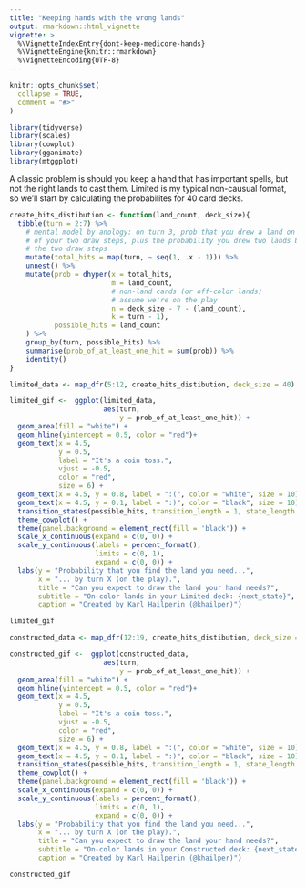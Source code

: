 ```yaml
---
title: "Keeping hands with the wrong lands"
output: rmarkdown::html_vignette
vignette: >
  %\VignetteIndexEntry{dont-keep-medicore-hands}
  %\VignetteEngine{knitr::rmarkdown}
  %\VignetteEncoding{UTF-8}
---
```


```r
knitr::opts_chunk$set(
  collapse = TRUE,
  comment = "#>"
)
```

```r
library(tidyverse)
library(scales)
library(cowplot)
library(gganimate)
library(mtggplot)
```

A classic problem is should you keep a hand that has important spells, but not
the right lands to cast them. Limited is my typical non-causual format, so 
we'll start by calculating the probabilites for 40 card decks.

```r
create_hits_distibution <- function(land_count, deck_size){
  tibble(turn = 2:7) %>% 
    # mental model by anology: on turn 3, prob that you drew a land on either 
    # of your two draw steps, plus the probability you drew two lands between
    # the two draw steps
    mutate(total_hits = map(turn, ~ seq(1, .x - 1))) %>%
    unnest() %>%
    mutate(prob = dhyper(x = total_hits,
                         m = land_count,
                         # non-land cards (or off-color lands)
                         # assume we're on the play
                         n = deck_size - 7 - (land_count),
                         k = turn - 1),
           possible_hits = land_count
    ) %>%
    group_by(turn, possible_hits) %>%
    summarise(prob_of_at_least_one_hit = sum(prob)) %>%
    identity()
}

```

```r
limited_data <- map_dfr(5:12, create_hits_distibution, deck_size = 40)
```

```r
limited_gif <-  ggplot(limited_data, 
                       aes(turn,  
                           y = prob_of_at_least_one_hit)) + 
  geom_area(fill = "white") +
  geom_hline(yintercept = 0.5, color = "red")+ 
  geom_text(x = 4.5, 
            y = 0.5, 
            label = "It's a coin toss.", 
            vjust = -0.5,
            color = "red",
            size = 6) +
  geom_text(x = 4.5, y = 0.8, label = ":(", color = "white", size = 10) + 
  geom_text(x = 4.5, y = 0.1, label = ":)", color = "black", size = 10) + 
  transition_states(possible_hits, transition_length = 1, state_length = 2) +
  theme_cowplot() +
  theme(panel.background = element_rect(fill = 'black')) +
  scale_x_continuous(expand = c(0, 0)) +
  scale_y_continuous(labels = percent_format(), 
                     limits = c(0, 1),
                     expand = c(0, 0)) +
  labs(y = "Probability that you find the land you need...", 
       x = "... by turn X (on the play).",
       title = "Can you expect to draw the land your hand needs?",
       subtitle = "On-color lands in your Limited deck: {next_state}",
       caption = "Created by Karl Hailperin (@khailper)")

limited_gif
```

```r
constructed_data <- map_dfr(12:19, create_hits_distibution, deck_size = 60)
```

```r
constructed_gif <-  ggplot(constructed_data, 
                       aes(turn,  
                           y = prob_of_at_least_one_hit)) + 
  geom_area(fill = "white") +
  geom_hline(yintercept = 0.5, color = "red")+ 
  geom_text(x = 4.5, 
            y = 0.5, 
            label = "It's a coin toss.", 
            vjust = -0.5,
            color = "red",
            size = 6) +
  geom_text(x = 4.5, y = 0.8, label = ":(", color = "white", size = 10) + 
  geom_text(x = 4.5, y = 0.1, label = ":)", color = "black", size = 10) + 
  transition_states(possible_hits, transition_length = 1, state_length = 2) +
  theme_cowplot() +
  theme(panel.background = element_rect(fill = 'black')) +
  scale_x_continuous(expand = c(0, 0)) +
  scale_y_continuous(labels = percent_format(), 
                     limits = c(0, 1),
                     expand = c(0, 0)) +
  labs(y = "Probability that you find the land you need...", 
       x = "... by turn X (on the play).",
       title = "Can you expect to draw the land your hand needs?",
       subtitle = "On-color lands in your Constructed deck: {next_state}",
       caption = "Created by Karl Hailperin (@khailper)")

constructed_gif
```

